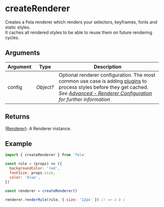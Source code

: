 

# createRenderer

Creates a Fela renderer which renders your selectors, keyframes, fonts and static styles.<br />
It caches all rendered styles to be able to reuse them on future rendering cycles.<br />

## Arguments

| Argument | Type      | Description                                                                                                                                                                                                                                                        |
| -------- | --------- | ------------------------------------------------------------------------------------------------------------------------------------------------------------------------------------------------------------------------------------------------------------------ |
| config   | _Object?_ | Optional renderer configuration. The most common use case is adding [plugins](../../advanced/Plugins.md) to process styles before they get cached.<br />_See [Advanced - Renderer Configuration](../../advanced/RendererConfiguration.md) for further information_ |

## Returns

([Renderer](Renderer.md)): A Renderer instance.

## Example

```javascript
import { createRenderer } from 'fela'

const rule = (props) => ({
  backgroundColor: 'red',
  fontSize: props.size,
  color: 'blue',
})

const renderer = createRenderer()

renderer.renderRule(rule, { size: '12px' }) // => a b c
```
